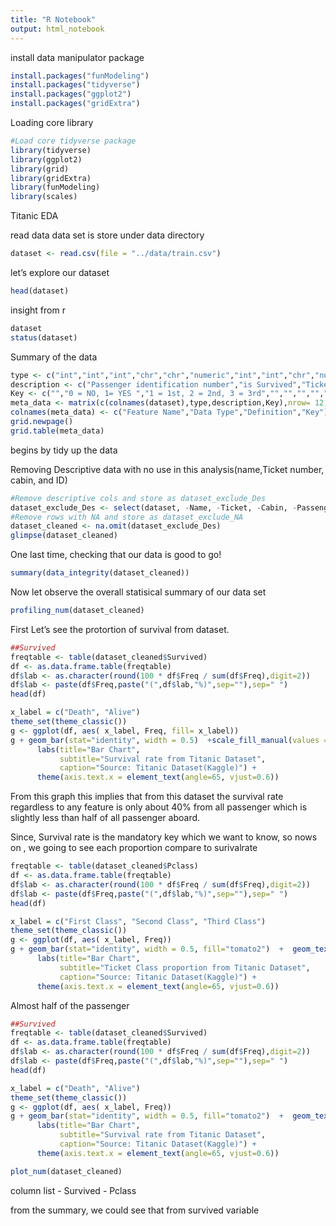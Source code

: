 ```yaml
---
title: "R Notebook"
output: html_notebook
---
```

install data manipulator package
```r
install.packages("funModeling")
install.packages("tidyverse")
install.packages("ggplot2")
install.packages("gridExtra")
```
Loading core library
```r
#Load core tidyverse package
library(tidyverse)
library(ggplot2)
library(grid)
library(gridExtra)
library(funModeling)
library(scales)
```

Titanic EDA


read data
data set is store under data directory
```r
dataset <- read.csv(file = "../data/train.csv")
```

let's explore our dataset
```r

head(dataset)

```

insight from r 
```r
dataset
status(dataset)
```
Summary of the data
```r
type <- c("int","int","int","chr","chr","numeric","int","int","chr","numeric","chr","chr")
description <- c("Passenger identification number","is Survived","Ticket Class","Passenger Name","Sex","Age in years","No. of sibling/spouses aboard the Tinatic","No. of parents, children aboard the Titanic","Ticket Number","Passenger fare","Cabin number","Port of Embarkation")
Key <- c("","0 = NO, 1= YES ","1 = 1st, 2 = 2nd, 3 = 3rd","","","","","","","","","C=Cherbourg ,\nQ=Queenstown,\nS=Southampton")
meta_data <- matrix(c(colnames(dataset),type,description,Key),nrow= 12, ncol=4)
colnames(meta_data) <- c("Feature Name","Data Type","Definition","Key")
grid.newpage()
grid.table(meta_data)

```



begins by tidy up the data

Removing Descriptive data with no use in this analysis(name,Ticket number, cabin, and ID)
```r
#Remove descriptive cols and store as dataset_exclude_Des
dataset_exclude_Des <- select(dataset, -Name, -Ticket, -Cabin, -PassengerId)
#Remove rows with NA and store as dataset_exclude_NA
dataset_cleaned <- na.omit(dataset_exclude_Des)
glimpse(dataset_cleaned)
```

One last time, checking that our data is good to go!
```r
summary(data_integrity(dataset_cleaned))

```
Now let observe the overall statisical summary of our data set

```r
profiling_num(dataset_cleaned)
```



First Let's see the protortion of survival from dataset.




```r
##Survived
freqtable <- table(dataset_cleaned$Survived)
df <- as.data.frame.table(freqtable)
df$lab <- as.character(round(100 * df$Freq / sum(df$Freq),digit=2))
df$lab <- paste(df$Freq,paste("(",df$lab,"%)",sep=""),sep=" ")
head(df)

x_label = c("Death", "Alive")
theme_set(theme_classic())
g <- ggplot(df, aes( x_label, Freq, fill= x_label))
g + geom_bar(stat="identity", width = 0.5)  +scale_fill_manual(values = c( "#00B32C","#B3000C"))+  geom_text(data=df,aes(x=x_label,y=Freq,label=lab),vjust=-.3) + 
      labs(title="Bar Chart", 
           subtitle="Survival rate from Titanic Dataset", 
           caption="Source: Titanic Dataset(Kaggle)") +
      theme(axis.text.x = element_text(angle=65, vjust=0.6))
```
From this graph this implies  that from this dataset the survival rate  regardless to any feature is only about 40% from all passenger which is slightly less than half of all passenger aboard.



Since, Survival rate is the mandatory key which we want to know, so nows on , we going to see each proportion compare to surivalrate

```r
freqtable <- table(dataset_cleaned$Pclass)
df <- as.data.frame.table(freqtable)
df$lab <- as.character(round(100 * df$Freq / sum(df$Freq),digit=2))
df$lab <- paste(df$Freq,paste("(",df$lab,"%)",sep=""),sep=" ")
head(df)

x_label = c("First Class", "Second Class", "Third Class")
theme_set(theme_classic())
g <- ggplot(df, aes( x_label, Freq))
g + geom_bar(stat="identity", width = 0.5, fill="tomato2")  +  geom_text(data=df,aes(x=x_label,y=Freq,label=lab),vjust=0) + 
      labs(title="Bar Chart", 
           subtitle="Ticket Class proportion from Titanic Dataset", 
           caption="Source: Titanic Dataset(Kaggle)") +
      theme(axis.text.x = element_text(angle=65, vjust=0.6))

```


  Almost half of the passenger 

```r
##Survived
freqtable <- table(dataset_cleaned$Survived)
df <- as.data.frame.table(freqtable)
df$lab <- as.character(round(100 * df$Freq / sum(df$Freq),digit=2))
df$lab <- paste(df$Freq,paste("(",df$lab,"%)",sep=""),sep=" ")
head(df)

x_label = c("Death", "Alive")
theme_set(theme_classic())
g <- ggplot(df, aes( x_label, Freq))
g + geom_bar(stat="identity", width = 0.5, fill="tomato2")  +  geom_text(data=df,aes(x=x_label,y=Freq,label=lab),vjust=0) + 
      labs(title="Bar Chart", 
           subtitle="Survival rate from Titanic Dataset", 
           caption="Source: Titanic Dataset(Kaggle)") +
      theme(axis.text.x = element_text(angle=65, vjust=0.6))
```
```r
plot_num(dataset_cleaned)
```





column list
- Survived 
- Pclass




from the summary, we could see that from survived variable 
